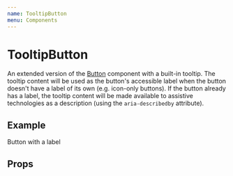 ```yaml
---
name: TooltipButton
menu: Components
---
```




# TooltipButton

An extended version of the [Button](/src-button-readme) component with a built-in tooltip. The tooltip content will be used as the button's accessible label when the button doesn't have a label of its own (e.g. icon-only buttons). If the button already has a label, the tooltip content will be made available to assistive technologies as a description (using the `aria-describedby` attribute).

## Example

<Playground>
	<Box p="l">
		<InlineList spacing="s">
			<TooltipButton title="Hi, I am a useful tooltip">
				Button with a label
			</TooltipButton>
			<TooltipButton
				title="Add more content"
				icon="plus"
				color="primary"
			/>
		</InlineList>
	</Box>
</Playground>

## Props

<Props isToggle of={TooltipButton} />
